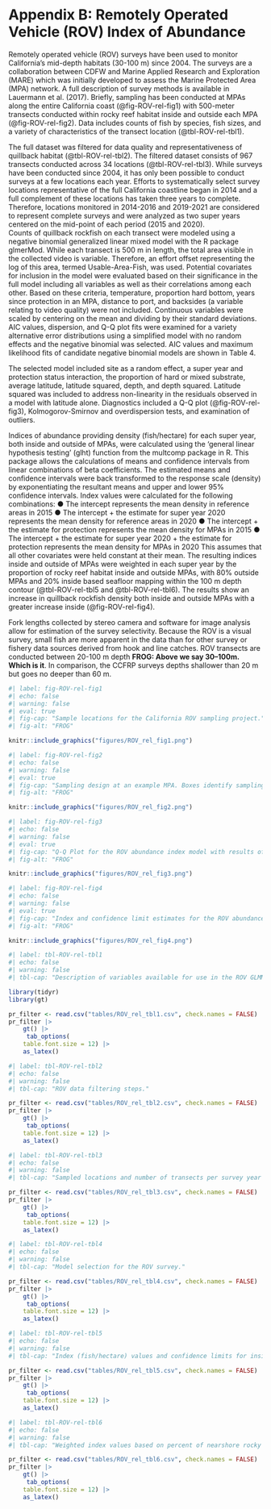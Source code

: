 # Appendix B: Remotely Operated Vehicle (ROV) Index of Abundance {#sec-appendix-b}

Remotely operated vehicle (ROV) surveys have been used to monitor California’s mid-depth habitats (30-100 m) since 2004.  The surveys are a collaboration between CDFW and Marine Applied Research and Exploration (MARE) which was initially developed to assess the Marine Protected Area (MPA) network.  A full description of survey methods is available in Lauermann et al. (2017).  Briefly, sampling has been conducted at MPAs along the entire California coast (@fig-ROV-rel-fig1) with 500-meter transects conducted within rocky reef habitat inside and outside each MPA (@fig-ROV-rel-fig2).  Data includes counts of fish by species, fish sizes, and a variety of characteristics of the transect location (@tbl-ROV-rel-tbl1).   

The full dataset was filtered for data quality and representativeness of quillback habitat (@tbl-ROV-rel-tbl2).  The filtered dataset consists of 967 transects conducted across 34 locations (@tbl-ROV-rel-tbl3).  While surveys have been conducted since 2004, it has only been possible to conduct surveys at a few locations each year.  Efforts to systematically select survey locations representative of the full California coastline began in 2014 and a full complement of these locations has taken three years to complete.  Therefore, locations monitored in 2014-2016 and 2019-2021 are considered to represent complete surveys and were analyzed as two super years centered on the mid-point of each period (2015 and 2020).   
Counts of quillback rockfish on each transect were modeled using a negative binomial generalized linear mixed model with the R package glmerMod.  While each transect is 500 m in length, the total area visible in the collected video is variable.  Therefore, an effort offset representing the log of this area, termed Usable-Area-Fish, was used.  Potential covariates for inclusion in the model were evaluated based on their significance in the full model including all variables as well as their correlations among each other.  Based on these criteria, temperature, proportion hard bottom, years since protection in an MPA, distance to port, and backsides (a variable relating to video quality) were not included.  Continuous variables were scaled by centering on the mean and dividing by their standard deviations.  AIC values, dispersion, and Q-Q plot fits were examined for a variety alternative error distributions using a simplified model with no random effects and the negative binomial was selected.   AIC values and maximum likelihood fits of candidate negative binomial models are shown in Table 4.  

The selected model included site as a random effect, a super year and protection status interaction, the proportion of hard or mixed substrate, average latitude, latitude squared, depth, and depth squared.  Latitude squared was included to address non-linearity in the residuals observed in a model with latitude alone.  Diagnostics included a Q-Q plot (@fig-ROV-rel-fig3), Kolmogorov-Smirnov and overdispersion tests, and examination of outliers.  

Indices of abundance providing density (fish/hectare) for each super year, both inside and outside of MPAs, were calculated using the ‘general linear hypothesis testing’ (glht) function from the multcomp package in R. This package allows the calculations of means and confidence intervals from linear combinations of beta coefficients. The estimated means and confidence intervals were back transformed to the response scale (density) by exponentiating the resultant means and upper and lower 95% confidence intervals.  Index values were calculated for the following combinations:
●	The intercept represents the mean density in reference areas in 2015
●	The intercept + the estimate for super year 2020 represents the mean density for reference areas in 2020
●	The intercept + the estimate for protection represents the mean density for MPAs in 2015
●	The intercept + the estimate for super year 2020 + the estimate for protection represents the mean density for MPAs in 2020
This assumes that all other covariates were held constant at their mean.  The resulting indices inside and outside of MPAs were weighted in each super year by the proportion of rocky reef habitat inside and outside MPAs, with 80% outside MPAs and 20%  inside based seafloor mapping within the 100 m depth contour (@tbl-ROV-rel-tbl5 and @tbl-ROV-rel-tbl6).  The results show an increase in quillback rockfish density both inside and outside MPAs with a greater increase inside (@fig-ROV-rel-fig4).    

Fork lengths collected by stereo camera and software for image analysis allow for estimation of the survey selectivity.  Because the ROV is a visual survey, small fish are more apparent in the data than for other survey or fishery data sources derived from hook and line catches.  ROV transects are conducted between 20-100 m depth **FROG: Above we say 30--100m. Which is it**.  In comparison, the CCFRP surveys depths shallower than 20 m but goes no deeper than 60 m.  



```r
#| label: fig-ROV-rel-fig1
#| echo: false 
#| warning: false 
#| eval: true 
#| fig-cap: "Sample locations for the California ROV sampling project."
#| fig-alt: "FROG"

knitr::include_graphics("figures/ROV_rel_fig1.png")

```


```r
#| label: fig-ROV-rel-fig2
#| echo: false 
#| warning: false 
#| eval: true 
#| fig-cap: "Sampling design at an example MPA. Boxes identify sampling locations over hard substrate. Transect lines are 500 m long and align with bathymetry contours."
#| fig-alt: "FROG"

knitr::include_graphics("figures/ROV_rel_fig2.png")

```

```r
#| label: fig-ROV-rel-fig3
#| echo: false 
#| warning: false 
#| eval: true 
#| fig-cap: "Q-Q Plot for the ROV abundance index model with results of KS test, dispersion test and outlier test."
#| fig-alt: "FROG"

knitr::include_graphics("figures/ROV_rel_fig3.png")

```

```r
#| label: fig-ROV-rel-fig4
#| echo: false 
#| warning: false 
#| eval: true 
#| fig-cap: "Index and confidence limit estimates for the ROV abundance index model inside and outside MPAs."
#| fig-alt: "FROG"

knitr::include_graphics("figures/ROV_rel_fig4.png")

```


```r
#| label: tbl-ROV-rel-tbl1
#| echo: false
#| warning: false
#| tbl-cap: "Description of variables available for use in the ROV GLMM index analysis."

library(tidyr)
library(gt)

pr_filter <- read.csv("tables/ROV_rel_tbl1.csv", check.names = FALSE)
pr_filter |>
    gt() |>
     tab_options(
    table.font.size = 12) |>
    as_latex()

```

```r
#| label: tbl-ROV-rel-tbl2
#| echo: false
#| warning: false
#| tbl-cap: "ROV data filtering steps."

pr_filter <- read.csv("tables/ROV_rel_tbl2.csv", check.names = FALSE)
pr_filter |>
    gt() |>
     tab_options(
    table.font.size = 12) |>
    as_latex()

```


```r
#| label: tbl-ROV-rel-tbl3
#| echo: false
#| warning: false
#| tbl-cap: "Sampled locations and number of transects per survey year after filtering."

pr_filter <- read.csv("tables/ROV_rel_tbl3.csv", check.names = FALSE)
pr_filter |>
    gt() |>
     tab_options(
    table.font.size = 12) |>
    as_latex()

```

```r
#| label: tbl-ROV-rel-tbl4
#| echo: false
#| warning: false
#| tbl-cap: "Model selection for the ROV survey."

pr_filter <- read.csv("tables/ROV_rel_tbl4.csv", check.names = FALSE)
pr_filter |>
    gt() |>
     tab_options(
    table.font.size = 12) |>
    as_latex()

```


```r
#| label: tbl-ROV-rel-tbl5
#| echo: false
#| warning: false
#| tbl-cap: "Index (fish/hectare) values and confidence limits for inside and outside MPAs in each super year."

pr_filter <- read.csv("tables/ROV_rel_tbl5.csv", check.names = FALSE)
pr_filter |>
    gt() |>
     tab_options(
    table.font.size = 12) |>
    as_latex()

```

```r
#| label: tbl-ROV-rel-tbl6
#| echo: false
#| warning: false
#| tbl-cap: "Weighted index values based on percent of nearshore rocky reef inside (20%) and outside MPAs (80%), as well as confidence limits, log standard error (SE) and percent change in relative abundance between the 2015 and 2020 super years."

pr_filter <- read.csv("tables/ROV_rel_tbl6.csv", check.names = FALSE)
pr_filter |>
    gt() |>
     tab_options(
    table.font.size = 12) |>
    as_latex()

```
